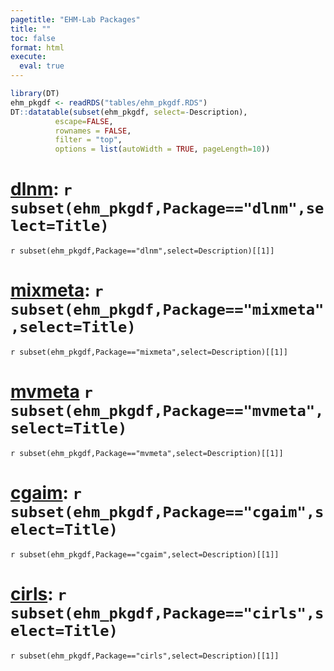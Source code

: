 ```yaml
---
pagetitle: "EHM-Lab Packages"
title: ""
toc: false
format: html
execute:
  eval: true
---
```


```r
library(DT)
ehm_pkgdf <- readRDS("tables/ehm_pkgdf.RDS")
DT::datatable(subset(ehm_pkgdf, select=-Description),
          escape=FALSE,
          rownames = FALSE, 
          filter = "top",
          options = list(autoWidth = TRUE, pageLength=10))

```

# [dlnm](https://github.com/gasparrini/dlnm): `r subset(ehm_pkgdf,Package=="dlnm",select=Title)`

`r subset(ehm_pkgdf,Package=="dlnm",select=Description)[[1]] `

# [mixmeta](https://github.com/gasparrini/mixmeta): `r subset(ehm_pkgdf,Package=="mixmeta",select=Title)`

`r subset(ehm_pkgdf,Package=="mixmeta",select=Description)[[1]] `

# [mvmeta](https://github.com/gasparrini/mvmeta) `r subset(ehm_pkgdf,Package=="mvmeta",select=Title)`

`r subset(ehm_pkgdf,Package=="mvmeta",select=Description)[[1]] `

# [cgaim](https://github.com/PierreMasselot/cgaim): `r subset(ehm_pkgdf,Package=="cgaim",select=Title)`

`r subset(ehm_pkgdf,Package=="cgaim",select=Description)[[1]] `

# [cirls](https://github.com/PierreMasselot/cirls): `r subset(ehm_pkgdf,Package=="cirls",select=Title)`

`r subset(ehm_pkgdf,Package=="cirls",select=Description)[[1]] `
